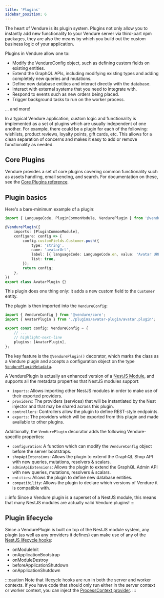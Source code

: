 ```yaml
---
title: 'Plugins'
sidebar_position: 6
---
```


The heart of Vendure is its plugin system. Plugins not only allow you to instantly add new functionality to your
Vendure server via third-part npm packages, they are also the means by which you build out the custom business
logic of your application.

Plugins in Vendure allow one to:

- Modify the VendureConfig object, such as defining custom fields on existing entities.
- Extend the GraphQL APIs, including modifying existing types and adding completely new queries and mutations.
- Define new database entities and interact directly with the database.
- Interact with external systems that you need to integrate with.
- Respond to events such as new orders being placed.
- Trigger background tasks to run on the worker process.

… and more!

In a typical Vendure application, custom logic and functionality is implemented as a set of plugins
which are usually independent of one another. For example, there could be a plugin for each of the following:
wishlists, product reviews, loyalty points, gift cards, etc.
This allows for a clean separation of concerns and makes it easy to add or remove functionality as needed.

## Core Plugins

Vendure provides a set of core plugins covering common functionality such as assets handling,
email sending, and search. For documentation on these, see the [Core Plugins reference](/reference/typescript-api/core-plugins/).

## Plugin basics

Here's a bare-minimum example of a plugin:

```ts title="src/plugins/avatar-plugin/avatar.plugin.ts"
import { LanguageCode, PluginCommonModule, VendurePlugin } from '@vendure/core';

@VendurePlugin({
    imports: [PluginCommonModule],
    configure: config => {
        config.customFields.Customer.push({
            type: 'string',
            name: 'avatarUrl',
            label: [{ languageCode: LanguageCode.en, value: 'Avatar URL' }],
            list: true,
        });
        return config;
    },
})
export class AvatarPlugin {}
```

This plugin does one thing only: it adds a new custom field to the `Customer` entity.

The plugin is then imported into the `VendureConfig`:

```ts title="src/vendure-config.ts"
import { VendureConfig } from '@vendure/core';
import { AvatarPlugin } from './plugins/avatar-plugin/avatar.plugin';

export const config: VendureConfig = {
    // ...
    // highlight-next-line
    plugins: [AvatarPlugin],
};
```

The key feature is the `@VendurePlugin()` decorator, which marks the class as a Vendure plugin and accepts a configuration
object on the type [`VendurePluginMetadata`](/reference/typescript-api/plugin/vendure-plugin-metadata/).

A VendurePlugin is actually an enhanced version of a [NestJS Module](https://docs.nestjs.com/modules), and supports
all the metadata properties that NestJS modules support:

- `imports`: Allows importing other NestJS modules in order to make use of their exported providers.
- `providers`: The providers (services) that will be instantiated by the Nest injector and that may
    be shared across this plugin.
- `controllers`: Controllers allow the plugin to define REST-style endpoints.
- `exports`: The providers which will be exported from this plugin and made available to other plugins.

Additionally, the `VendurePlugin` decorator adds the following Vendure-specific properties:

- `configuration`: A function which can modify the `VendureConfig` object before the server bootstraps.
- `shopApiExtensions`: Allows the plugin to extend the GraphQL Shop API with new queries, mutations, resolvers & scalars.
- `adminApiExtensions`: Allows the plugin to extend the GraphQL Admin API with new queries, mutations, resolvers & scalars.
- `entities`: Allows the plugin to define new database entities.
- `compatibility`: Allows the plugin to declare which versions of Vendure it is compatible with.

:::info
Since a Vendure plugin is a superset of a NestJS module, this means that many NestJS modules are actually
valid Vendure plugins!
:::

## Plugin lifecycle

Since a VendurePlugin is built on top of the NestJS module system, any plugin (as well as any providers it defines)
can make use of any of the [NestJS lifecycle hooks](https://docs.nestjs.com/fundamentals/lifecycle-events):

- onModuleInit
- onApplicationBootstrap
- onModuleDestroy
- beforeApplicationShutdown
- onApplicationShutdown

:::caution
Note that lifecycle hooks are run in both the server and worker contexts.
If you have code that should only run either in the server context or worker context,
you can inject the [ProcessContext provider](/reference/typescript-api/common/process-context/).
:::
